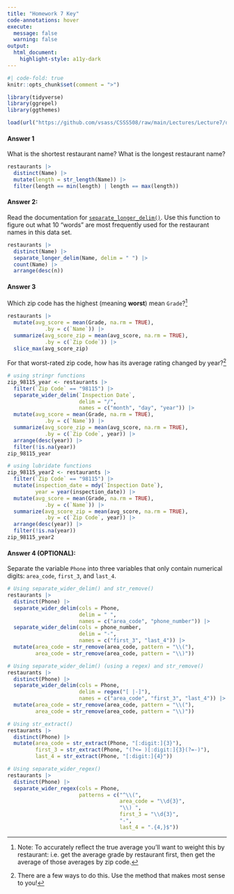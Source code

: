 ```yaml
---
title: "Homework 7 Key"
code-annotations: hover
execute: 
  message: false
  warning: false
output: 
  html_document:
    highlight-style: a11y-dark
---
```


```r
#| code-fold: true
knitr::opts_chunk$set(comment = ">")

library(tidyverse)
library(ggrepel)
library(ggthemes)

load(url("https://github.com/vsass/CSSS508/raw/main/Lectures/Lecture7/data/restaurants.Rdata"))
```

#### Answer 1
What is the shortest restaurant name? What is the longest restaurant name? 

```r
restaurants |> 
  distinct(Name) |> 
  mutate(length = str_length(Name)) |> 
  filter(length == min(length) | length == max(length))
```


#### Answer 2: 

Read the documentation for [`separate_longer_delim()`](https://tidyr.tidyverse.org/reference/separate_longer_delim.html). Use this function to figure out what 10 "words" are most frequently used for the restaurant names in this data set. 

```r
restaurants |> 
  distinct(Name) |> 
  separate_longer_delim(Name, delim = " ") |> 
  count(Name) |> 
  arrange(desc(n))
```

#### Answer 3
Which zip code has the highest (meaning **worst**) mean `Grade`?^[Note: To accurately reflect the true average you'll want to weight this by restaurant: i.e. get the average grade by restaurant first, then get the average of those averages by zip code.]

```r
restaurants |> 
  mutate(avg_score = mean(Grade, na.rm = TRUE),
            .by = c(`Name`)) |> 
  summarize(avg_score_zip = mean(avg_score, na.rm = TRUE), 
            .by = c(`Zip Code`)) |> 
  slice_max(avg_score_zip)
```

For that worst-rated zip code, how has its average rating changed by year?^[There are a few ways to do this. Use the method that makes most sense to you!] 

```r
# using stringr functions
zip_98115_year <- restaurants |> 
  filter(`Zip Code` == "98115") |>
  separate_wider_delim(`Inspection Date`, 
                       delim = "/", 
                       names = c("month", "day", "year")) |>  
  mutate(avg_score = mean(Grade, na.rm = TRUE),
            .by = c(`Name`)) |> 
  summarize(avg_score_zip = mean(avg_score, na.rm = TRUE), 
            .by = c(`Zip Code`, year)) |> 
  arrange(desc(year)) |> 
  filter(!is.na(year))
zip_98115_year

# using lubridate functions
zip_98115_year2 <- restaurants |> 
  filter(`Zip Code` == "98115") |>
  mutate(inspection_date = mdy(`Inspection Date`), 
         year = year(inspection_date)) |> 
  mutate(avg_score = mean(Grade, na.rm = TRUE),
            .by = c(`Name`)) |> 
  summarize(avg_score_zip = mean(avg_score, na.rm = TRUE), 
            .by = c(`Zip Code`, year)) |> 
  arrange(desc(year)) |> 
  filter(!is.na(year))
zip_98115_year2  
```

#### Answer 4 (OPTIONAL):

Separate the variable `Phone` into three variables that only contain numerical digits: `area_code`, `first_3`, and `last_4`. 

```r
# Using separate_wider_delim() and str_remove()
restaurants |> 
  distinct(Phone) |> 
  separate_wider_delim(cols = Phone, 
                       delim = " ", 
                       names = c("area_code", "phone_number")) |> 
  separate_wider_delim(cols = phone_number, 
                       delim = "-", 
                       names = c("first_3", "last_4")) |> 
  mutate(area_code = str_remove(area_code, pattern = "\\("), 
         area_code = str_remove(area_code, pattern = "\\)"))

# Using separate_wider_delim() (using a regex) and str_remove()
restaurants |> 
  distinct(Phone) |> 
  separate_wider_delim(cols = Phone, 
                       delim = regex("[ |-]"), 
                       names = c("area_code", "first_3", "last_4")) |> 
  mutate(area_code = str_remove(area_code, pattern = "\\("), 
         area_code = str_remove(area_code, pattern = "\\)"))

# Using str_extract()
restaurants |> 
  distinct(Phone) |> 
  mutate(area_code = str_extract(Phone, "[:digit:]{3}"), 
         first_3 = str_extract(Phone, "(?<= )[:digit:]{3}(?=-)"), 
         last_4 = str_extract(Phone, "[:digit:]{4}"))

# Using separate_wider_regex()
restaurants |> 
  distinct(Phone) |> 
  separate_wider_regex(cols = Phone, 
                       patterns = c("^\\(", 
                                    area_code = "\\d{3}",
                                    "\\) ",
                                    first_3 = "\\d{3}",
                                    "-",
                                    last_4 = ".{4,}$")) 
```
